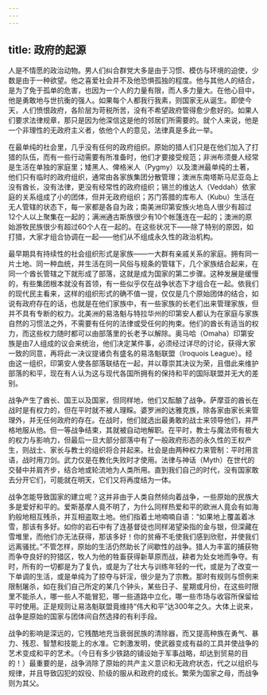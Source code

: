 ```yaml
---
---
---
```

title: 政府的起源
---




人是不情愿的政治动物。男人们纠合群党大多是由于习惯、模仿与环境的迫使，少数是由于一种欲望。他之喜爱社会并不及他恐惧孤独的程度。他与其他人的结合，是为了免于孤单的危害，也因为一个人的力量有限，而人多力量大。在他心目中，他是勇敢地与世抗衡的强人。如果每个人都我行我素，则国家无从诞生。即使今天，人们愤恨政府，各阶层为苛税所苦，没有不希望政府管得愈少愈好的。如果人们要求法律规章，那只是因为他深信这是他的邻居们所需要的。就个人来说，他是一个非理性的无政府主义者，依他个人的意见，法律真是多此一举。

在最单纯的社会里，几乎没有任何的政府组织。原始的猎人们只是在他们加入了打猎的队伍，而有一些行动需要有所准备时，他们才要接受规范；非洲布须曼人经常是生活在单独的家庭里；矮黑人、俾格米人（Pygmy）以及澳洲最单纯的土著，他们只有临时的政府组织，通常由各家族集团分散管理；澳洲东南塔斯马尼亚岛上没有酋长，没有法律，更没有经常性的政府组织；锡兰的维达人（Veddah）依家庭的关系组成了小的团体，但并无政府组织；苏门答腊的库布人（Kubu）生活在无人管辖的状态下，每一家都是各自为政；南美洲印第安族火地岛人很少有超过12个人以上聚集在一起的；满洲通古斯族很少有10个帐篷连在一起的；澳洲的原始游牧民族很少有超过60个人在一起的。在这些状况下——除了特别的原因，如打猎，大家才组合协调在一起——他们从不组成永久性的政治机构。

最早期具有持续性的社会组织形式是家族——一大群有亲戚关系的家庭。拥有同一片土地、同一种血统，并生活在同一风俗与规条的管辖下，几个家族结合起来，在同一个酋长管辖之下就形成了部落，这就是成为国家的第二步骤。这种发展是缓慢的，有些集团根本就没有首领，有一些似乎仅在战争状态下才组合在一起。依我们的现代民主看来，这样的组织形式的确不值一提，仅仅是几个原始团体的结合，如说有政府存在的话，也就是在他们家族中，有一些家族的长老们出来管理家族，但并不具有专断的权力。北美洲的易洛魁与特拉华州的印第安人都认为在家庭与家族自然的习惯法之外，不需要有任何的法律或受任何的拘束。他们的酋长有适当的权力，而这些权力随时都可以由部落里的长老予以解除。奥马哈（Omaha）印第安族是由7人组成的议会来统治，他们决定某件事，必须经过详尽的讨论，获得大家一致的同意，再将此一决议提诸负有盛名的易洛魁联盟（Iroquois League）。经由这一组织，印第安人使各部落联结在一起，并以尊崇其决议为荣，且借此来维护部落的和平，现在有人认为这与现代各国所拥有的保持和平的国际联盟并无大的差别。

战争产生了酋长、国王以及国家，但同样地，他们又酝酿了战争。萨摩亚的酋长在战时是有权力的，但在平时就不被人理睬。婆罗洲的达雅克族，除各家由家长来管理外，并无任何政府的存在。在战时，他们就选出最勇敢的战士来领导他们，并严格地服从他。但一等战争结束，其就被自动地解职。在平时，教士与魔法师有极大的权力与影响力，但最后一旦大部分部落中有了一般政府形态的永久性的王权产生，则战士、家长与教士的组织将合并起来。社会是由两种权力来管制：平时用言语，战时用刀剑。武力仅是在教化失败时才使用。法律与神话（Myth）在世代的交替中并肩齐步，结合地或轮流地为人类所用。直到我们自己的时代，没有国家敢去分开它们，可能就在明天，它们又将再度结为一体。

战争怎能导致国家的建立呢？这并非由于人类自然倾向着战争，一些原始的民族大多是爱好和平的。爱斯基摩人竟不明了，为什么同样热爱和平的欧洲人竟会有如海豹般地相互残杀，并互相盗取土地。他们指着土地喃喃自语：“如果地上覆盖着冰雪，那该有多好。如你的岩石中有了连基督徒也同样渴望染指的金与银，但深藏在雪堆里，而他们亦无法获得，那该多好！你的贫瘠不毛使我们感到欣慰，并使我们远离骚扰。”不管怎样，原始的生活仍然助长了间歇性的战争。猎人为丰富的捕获物而争夺良好的狩猎区，牧人为他的牲畜获得新草原而战，耕者为处女地而争夺。有时，所有的一切都是为了复仇，或是为了壮大与训练年轻的一代，或是为了改变一下单调的生活，或是单纯为了掠夺与奸淫，很少是为了宗教。那时有规则与惯例来限制屠杀，如在我们自己所定的某几个钟头，某些日子、星期或月份，在这些时限里不能杀人，哪一些人不能冒犯，哪一些道路中立化，哪一些市场与收容所保留给平时使用。正是规则让易洛魁联盟竟维持“伟大和平”达300年之久。大体上说来，战争是原始的国家与团体间自然选择的有利手段。

战争的影响是深远的，它残酷地充当衰弱民族的清除器，而又提高种族在勇气、暴力、残忍、智慧和技能上的水准。它刺激发明，使武器变成有益的工具并使战争的艺术变成和平的艺术。（今日有多少铁路的铺设始于军事战略，却达到贸易的目的！）最重要的是，战争消除了原始的共产主义意识和无政府状态，代之以组织与规律，并且导致囚犯的奴役、阶级的服从和政府的成长。繁荣为国家之母，而战争则为其父。